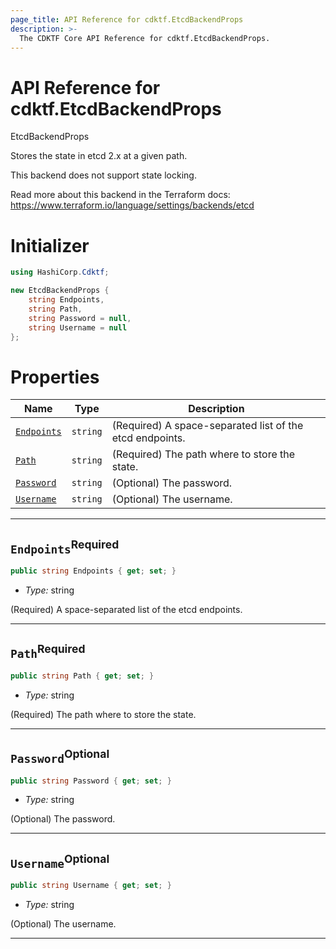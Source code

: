 ```yaml
---
page_title: API Reference for cdktf.EtcdBackendProps
description: >-
  The CDKTF Core API Reference for cdktf.EtcdBackendProps.
---
```


<!-- This file is generated through yarn generate-docs -->

# API Reference for cdktf.EtcdBackendProps

   EtcdBackendProps <a name="EtcdBackendProps" id="cdktf.EtcdBackendProps"></a>
  
  Stores the state in etcd 2.x at a given path.
  
  This backend does not support state locking.
  
  Read more about this backend in the Terraform docs:
  https://www.terraform.io/language/settings/backends/etcd
  
  # Initializer <a name="Initializer" id="cdktf.EtcdBackendProps.Initializer"></a>
  
  ```csharp
  using HashiCorp.Cdktf;
  
  new EtcdBackendProps {
      string Endpoints,
      string Path,
      string Password = null,
      string Username = null
  };
  ```
  
  # Properties <a name="Properties" id="Properties"></a>
  
  | **Name** | **Type** | **Description** |
  | --- | --- | --- |
  | <code><a href="#cdktf.EtcdBackendProps.property.endpoints">Endpoints</a></code> | <code>string</code> | (Required) A space-separated list of the etcd endpoints. |
  | <code><a href="#cdktf.EtcdBackendProps.property.path">Path</a></code> | <code>string</code> | (Required) The path where to store the state. |
  | <code><a href="#cdktf.EtcdBackendProps.property.password">Password</a></code> | <code>string</code> | (Optional) The password. |
  | <code><a href="#cdktf.EtcdBackendProps.property.username">Username</a></code> | <code>string</code> | (Optional) The username. |
  
  ---
  
  ## `Endpoints`<sup>Required</sup> <a name="Endpoints" id="cdktf.EtcdBackendProps.property.endpoints"></a>
  
  ```csharp
  public string Endpoints { get; set; }
  ```
  
  - *Type:* string
  
  (Required) A space-separated list of the etcd endpoints.
  
  ---
  
  ## `Path`<sup>Required</sup> <a name="Path" id="cdktf.EtcdBackendProps.property.path"></a>
  
  ```csharp
  public string Path { get; set; }
  ```
  
  - *Type:* string
  
  (Required) The path where to store the state.
  
  ---
  
  ## `Password`<sup>Optional</sup> <a name="Password" id="cdktf.EtcdBackendProps.property.password"></a>
  
  ```csharp
  public string Password { get; set; }
  ```
  
  - *Type:* string
  
  (Optional) The password.
  
  ---
  
  ## `Username`<sup>Optional</sup> <a name="Username" id="cdktf.EtcdBackendProps.property.username"></a>
  
  ```csharp
  public string Username { get; set; }
  ```
  
  - *Type:* string
  
  (Optional) The username.
  
  ---
  
